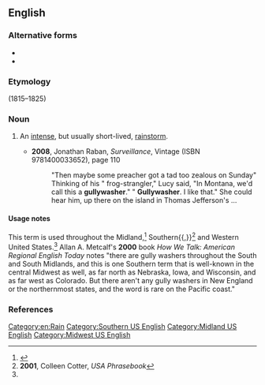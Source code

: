 ==English==

===Alternative forms===
* {{l|en|gully-washer}}
* {{l|en|gully washer}}

===Etymology===
{{compound|gully|washer|lang=en}} (1815–1825)

===Noun===
{{en-noun}}

# {{lb|en|US|informal}} An [[intense]], but usually short-lived, [[rainstorm]].
#* '''2008''', Jonathan Raban, ''Surveillance'', Vintage (ISBN 9781400033652), page 110
#*: &quot;Then maybe some preacher got a tad too zealous on Sunday&quot; Thinking of his &quot; frog-strangler,&quot; Lucy said, &quot;In Montana, we&#39;d call this a '''gullywasher'''.&quot; &quot; '''Gullywasher'''. I like that.&quot; She could hear him, up there on the island in Thomas  Jefferson&#39;s&nbsp;...

====Usage notes====
This term is used throughout the Midland,<ref name="Dict.com">{{R:Dictionary.com}}</ref> Southern{{,}}<ref>'''2001''', Colleen Cotter, ''USA Phrasebook''</ref> and Western United States.<ref name="Dict.com"></ref> Allan A. Metcalf's '''2000''' book ''How We Talk: American Regional English Today'' notes "there are gully washers throughout the South and South Midlands, and this is one Southern term that is well-known in the central Midwest as well, as far north as Nebraska, Iowa, and Wisconsin, and as far west as Colorado. But there aren't any gully washers in New England or the northernmost states, and the word is rare on the Pacific coast."

===References===
<references/>

[[Category:en:Rain]]
[[Category:Southern US English]]
[[Category:Midland US English]]
[[Category:Midwest US English]]